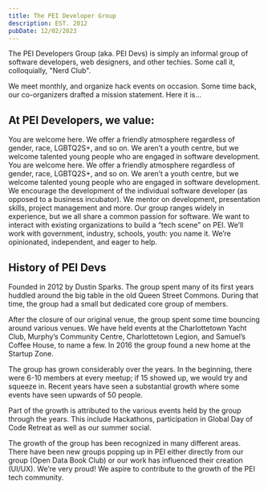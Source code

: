 ```yaml
---
title: The PEI Developer Group
description: EST. 2012
pubDate: 12/02/2023
---
```


The PEI Developers Group (aka. PEI Devs) is simply an informal group of software developers, web designers, and other techies. Some call it, colloquially, "Nerd Club".

We meet monthly, and organize hack events on occasion. Some time back, our co-organizers drafted a mission statement. Here it is…

## At PEI Developers, we value:

<Timeline>
  <Timeline.Event heading="Inclusion">
    You are welcome here. We offer a friendly atmosphere regardless of gender, race, LGBTQ2S+, and so on. We aren’t a youth centre, but we welcome talented young people who are engaged in software development.
  </Timeline.Event>
  <Timeline.Event heading="Openness">
    You are welcome here. We offer a friendly atmosphere regardless of gender, race, LGBTQ2S+, and so on. We aren’t a youth centre, but we welcome talented young people who are engaged in software development.
  </Timeline.Event>
  <Timeline.Event heading="Individuals">
    We encourage the development of the individual software developer (as opposed to a business incubator). We mentor on development, presentation skills, project management and more. Our group ranges widely in experience, but we all share a common passion for software.
  </Timeline.Event>
  <Timeline.Event heading="Community">
    We want to interact with existing organizations to build a “tech scene” on PEI. We’ll work with government, industry, schools, youth: you name it. We’re opinionated, independent, and eager to help.
  </Timeline.Event>
</Timeline>

## History of PEI Devs

Founded in 2012 by Dustin Sparks. The group spent many of its first years huddled around the big table in the old Queen Street Commons. During that time, the group had a small but dedicated core group of members.

After the closure of our original venue, the group spent some time bouncing around various venues. We have held events at the Charlottetown Yacht Club, Murphy’s Community Centre, Charlottetown Legion, and Samuel’s Coffee House, to name a few. In 2016 the group found a new home at the Startup Zone.

The group has grown considerably over the years. In the beginning, there were 6-10 members at every meetup; if 15 showed up, we would try and squeeze in. Recent years have seen a substantial growth where some events have seen upwards of 50 people.

Part of the growth is attributed to the various events held by the group through the years. This include Hackathons, participation in Global Day of Code Retreat as well as our summer social.

The growth of the group has been recognized in many different areas. There have been new groups popping up in PEI either directly from our group (Open Data Book Club) or our work has influenced their creation (UI/UX). We’re very proud! We aspire to contribute to the growth of the PEI tech community.